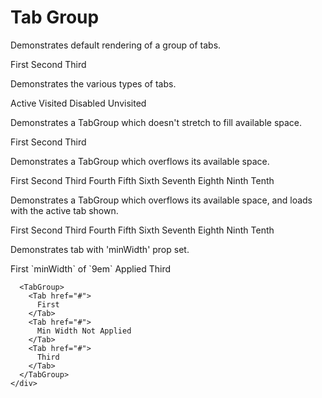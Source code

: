 

<Meta title="Components/Tab Group" component={TabGroup} />

# Tab Group

Demonstrates default rendering of a group of tabs.

<Preview>
  <Story name="default">
    <TabGroup>
      <Tab href="#">
        First
      </Tab>
      <Tab href="#">
        Second
      </Tab>
      <Tab href="#">
        Third
      </Tab>
    </TabGroup>
  </Story>
</Preview>

Demonstrates the various types of tabs.

<Preview>
  <Story name="with all statuses">
    <TabGroup>
      <Tab href="#" isActive>
        Active
      </Tab>
      <Tab href="#" visited>
        Visited
      </Tab>
      <Tab href="#" disabled>
        Disabled
      </Tab>
      <Tab href="#">
        Unvisited
      </Tab>
    </TabGroup>
  </Story>
</Preview>

Demonstrates a TabGroup which doesn't stretch to fill available space.

<Preview>
  <Story name="without stretching">
    <TabGroup stretch={false}>
      <Tab href="#">
        First
      </Tab>
      <Tab href="#">
        Second
      </Tab>
      <Tab href="#">
        Third
      </Tab>
    </TabGroup>
  </Story>
</Preview>

Demonstrates a TabGroup which overflows its available space.

<Preview>
  <Story name="with overflow">
    <div
      style={{
        width: '80%',
        maxWidth: '500px',
        margin: '20px auto',
        padding: '20px',
        overflow: 'hidden',
        border: '1px solid #999',
      }}
    >
      <TabGroup data-something>
        <Tab href="#">
          First
        </Tab>
        <Tab href="#">
          Second
        </Tab>
        <Tab href="#">
          Third
        </Tab>
        <Tab href="#">
          Fourth
        </Tab>
        <Tab href="#">
          Fifth
        </Tab>
        <Tab href="#">
          Sixth
        </Tab>
        <Tab href="#">
          Seventh
        </Tab>
        <Tab href="#">
          Eighth
        </Tab>
        <Tab href="#">
          Ninth
        </Tab>
        <Tab href="#">
          Tenth
        </Tab>
      </TabGroup>
    </div>
  </Story>
</Preview>

Demonstrates a TabGroup which overflows its available space, and loads with the active tab shown.

<Preview>
  <Story name="with overflow and active scrolled">
    <div
      style={{
        width: '80%',
        maxWidth: '500px',
        margin: '20px auto',
        padding: '20px',
        overflow: 'hidden',
        border: '1px solid #999',
      }}
    >
      <TabGroup data-something>
        <Tab href="#">
          First
        </Tab>
        <Tab href="#">
          Second
        </Tab>
        <Tab href="#">
          Third
        </Tab>
        <Tab href="#">
          Fourth
        </Tab>
        <Tab href="#">
          Fifth
        </Tab>
        <Tab href="#" isActive>
          Sixth
        </Tab>
        <Tab href="#">
          Seventh
        </Tab>
        <Tab href="#">
          Eighth
        </Tab>
        <Tab href="#">
          Ninth
        </Tab>
        <Tab href="#">
          Tenth
        </Tab>
      </TabGroup>
    </div>
  </Story>
</Preview>

Demonstrates tab with 'minWidth' prop set.

<Preview>
  <Story name="with min width">
    <div style={{ width: '350px', margin: '20px', border: '1px solid #aaa', borderRadius: '8px' }}>
      <TabGroup>
        <Tab href="#">
          First
        </Tab>
        <Tab href="#" minWidth="9em">
          `minWidth` of `9em` Applied
        </Tab>
        <Tab href="#">
          Third
        </Tab>
      </TabGroup>
      
      <TabGroup>
        <Tab href="#">
          First
        </Tab>
        <Tab href="#">
          Min Width Not Applied
        </Tab>
        <Tab href="#">
          Third
        </Tab>
      </TabGroup>
    </div>
  </Story>
</Preview>
